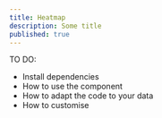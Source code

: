 ```yaml
---
title: Heatmap
description: Some title
published: true
---
```


TO DO:
- Install dependencies
- How to use the component
- How to adapt the code to your data
- How to customise

